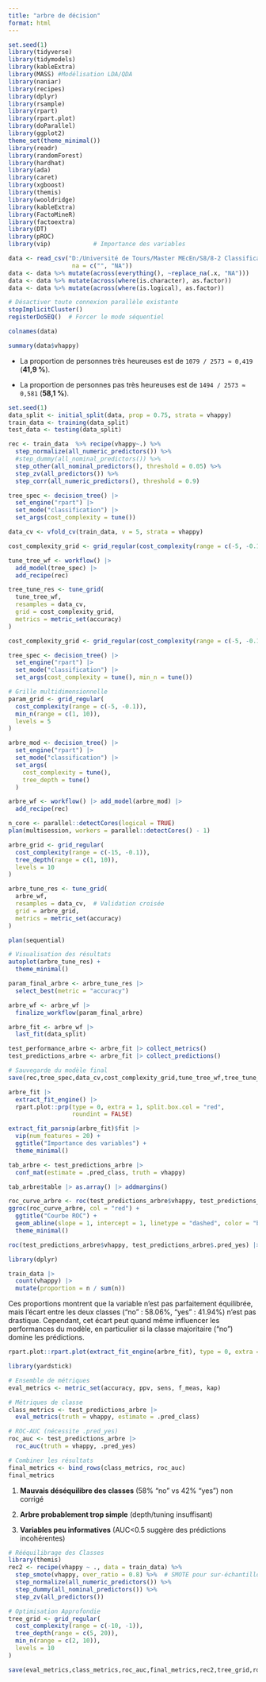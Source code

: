 ```yaml
---
title: "arbre de décision"
format: html
---
```


```r
set.seed(1)
library(tidyverse)
library(tidymodels)
library(kableExtra)
library(MASS) #Modélisation LDA/QDA
library(naniar)
library(recipes)
library(dplyr)
library(rsample)
library(rpart)
library(rpart.plot)
library(doParallel)
library(ggplot2)
theme_set(theme_minimal())
library(readr)
library(randomForest)
library(hardhat)
library(ada)
library(caret)
library(xgboost)
library(themis)
library(wooldridge)
library(kableExtra)
library(FactoMineR)
library(factoextra)
library(DT)
library(pROC)
library(vip)            # Importance des variables

data <- read_csv("D:/Université de Tours/Master MEcEn/S8/8-2 Classification supervisée/Projet HAPPINESS/R_ happiness_files/vhappy/vhappy.csv",
                  na = c("", "NA"))
data <- data %>% mutate(across(everything(), ~replace_na(.x, "NA")))
data <- data %>% mutate(across(where(is.character), as.factor))
data <- data %>% mutate(across(where(is.logical), as.factor))
```

```r
# Désactiver toute connexion parallèle existante
stopImplicitCluster()
registerDoSEQ()  # Forcer le mode séquentiel
```

```r
colnames(data)
```

```r
summary(data$vhappy)
```

-   La proportion de personnes très heureuses est de `1079 / 2573 ≈ 0,419` (**41,9 %**).

-   La proportion de personnes pas très heureuses est de `1494 / 2573 ≈ 0,581` (**58,1 %**).

```r
set.seed(1)
data_split <- initial_split(data, prop = 0.75, strata = vhappy) 
train_data <- training(data_split)
test_data <- testing(data_split)
```

```r
rec <- train_data  %>% recipe(vhappy~.) %>% 
  step_normalize(all_numeric_predictors()) %>% 
  #step_dummy(all_nominal_predictors()) %>% 
  step_other(all_nominal_predictors(), threshold = 0.05) %>% 
  step_zv(all_predictors()) %>% 
  step_corr(all_numeric_predictors(), threshold = 0.9)
```

```r
tree_spec <- decision_tree() |> 
  set_engine("rpart") |> 
  set_mode("classification") |> 
  set_args(cost_complexity = tune())
```

```r
data_cv <- vfold_cv(train_data, v = 5, strata = vhappy) 
```

```r
cost_complexity_grid <- grid_regular(cost_complexity(range = c(-5, -0.1)), levels = 15)
```

```r
tune_tree_wf <- workflow() |> 
  add_model(tree_spec) |> 
  add_recipe(rec)

tree_tune_res <- tune_grid(
  tune_tree_wf,
  resamples = data_cv,
  grid = cost_complexity_grid,
  metrics = metric_set(accuracy)
)
```

```r
cost_complexity_grid <- grid_regular(cost_complexity(range = c(-5, -0.1)), levels = 15)
```

```r
tree_spec <- decision_tree() |> 
  set_engine("rpart") |> 
  set_mode("classification") |> 
  set_args(cost_complexity = tune(), min_n = tune())

# Grille multidimensionnelle
param_grid <- grid_regular(
  cost_complexity(range = c(-5, -0.1)),
  min_n(range = c(1, 10)),
  levels = 5
)
```

```r
arbre_mod <- decision_tree() |> 
  set_engine("rpart") |> 
  set_mode("classification") |> 
  set_args(
    cost_complexity = tune(),
    tree_depth = tune()
  )
```

```r
arbre_wf <- workflow() |> add_model(arbre_mod) |> 
  add_recipe(rec)
```

```r
n_core <- parallel::detectCores(logical = TRUE)
plan(multisession, workers = parallel::detectCores() - 1)

arbre_grid <- grid_regular(
  cost_complexity(range = c(-15, -0.1)),
  tree_depth(range = c(1, 10)),
  levels = 10
)

arbre_tune_res <- tune_grid(
  arbre_wf,
  resamples = data_cv,  # Validation croisée
  grid = arbre_grid,
  metrics = metric_set(accuracy)
)

plan(sequential)

# Visualisation des résultats
autoplot(arbre_tune_res) +
  theme_minimal()
```

```r
param_final_arbre <- arbre_tune_res |> 
  select_best(metric = "accuracy")

arbre_wf <- arbre_wf |> 
  finalize_workflow(param_final_arbre)
```

```r
arbre_fit <- arbre_wf |> 
  last_fit(data_split)

test_performance_arbre <- arbre_fit |> collect_metrics()
test_predictions_arbre <- arbre_fit |> collect_predictions()

# Sauvegarde du modèle final
save(rec,tree_spec,data_cv,cost_complexity_grid,tune_tree_wf,tree_tune_res,tree_spec,param_grid,arbre_mod,arbre_wf,arbre_grid,arbre_tune_res,param_final_arbre,arbre_wf,arbre_fit,test_performance_arbre,test_predictions_arbre, file = "modele_final_arbre.RData")
```

```r
arbre_fit |> 
  extract_fit_engine() |> 
  rpart.plot::prp(type = 0, extra = 1, split.box.col = "red",
                  roundint = FALSE)
```

```r
extract_fit_parsnip(arbre_fit)$fit |> 
  vip(num_features = 20) +
  ggtitle("Importance des variables") +
  theme_minimal()
```

```r
tab_arbre <- test_predictions_arbre |> 
  conf_mat(estimate = .pred_class, truth = vhappy)

tab_arbre$table |> as.array() |> addmargins()
```

```r
roc_curve_arbre <- roc(test_predictions_arbre$vhappy, test_predictions_arbre$.pred_yes)
ggroc(roc_curve_arbre, col = "red") +
  ggtitle("Courbe ROC") +
  geom_abline(slope = 1, intercept = 1, linetype = "dashed", color = "blue") +
  theme_minimal()

roc(test_predictions_arbre$vhappy, test_predictions_arbre$.pred_yes) |> auc()
```

```r
library(dplyr)

train_data |> 
  count(vhappy) |> 
  mutate(proportion = n / sum(n))
```

Ces proportions montrent que la variable n’est pas parfaitement équilibrée, mais l’écart entre les deux classes ("no" : 58.06%, "yes" : 41.94%) n’est pas drastique. Cependant, cet écart peut quand même influencer les performances du modèle, en particulier si la classe majoritaire ("no") domine les prédictions.

```r
rpart.plot::rpart.plot(extract_fit_engine(arbre_fit), type = 0, extra = 1)
```

```r
library(yardstick)

# Ensemble de métriques
eval_metrics <- metric_set(accuracy, ppv, sens, f_meas, kap)

# Métriques de classe
class_metrics <- test_predictions_arbre |> 
  eval_metrics(truth = vhappy, estimate = .pred_class)

# ROC-AUC (nécessite .pred_yes)
roc_auc <- test_predictions_arbre |> 
  roc_auc(truth = vhappy, .pred_yes)

# Combiner les résultats
final_metrics <- bind_rows(class_metrics, roc_auc)
final_metrics
```

1.  **Mauvais déséquilibre des classes** (58% "no" vs 42% "yes") non corrigé

2.  **Arbre probablement trop simple** (depth/tuning insuffisant)

3.  **Variables peu informatives** (AUC\<0.5 suggère des prédictions incohérentes)

```r
# Rééquilibrage des Classes
library(themis)
rec2 <- recipe(vhappy ~ ., data = train_data) %>%
  step_smote(vhappy, over_ratio = 0.8) %>%  # SMOTE pour sur-échantillonner
  step_normalize(all_numeric_predictors()) %>%
  step_dummy(all_nominal_predictors()) %>%
  step_zv(all_predictors())
```

```r
# Optimisation Approfondie
tree_grid <- grid_regular(
  cost_complexity(range = c(-10, -1)),
  tree_depth(range = c(5, 20)), 
  min_n(range = c(2, 10)),
  levels = 10
)
```

```r
save(eval_metrics,class_metrics,roc_auc,final_metrics,rec2,tree_grid,roc_curve_arbre,tab_arbre, file = "modele_metrics_arbre.RData")
```

